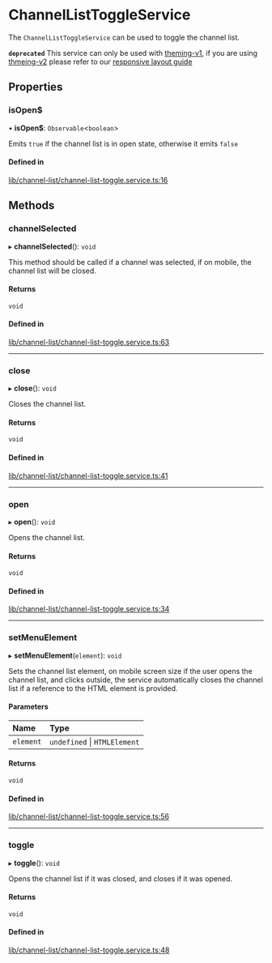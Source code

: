 # ChannelListToggleService

The `ChannelListToggleService` can be used to toggle the channel list.

**`deprecated`** This service can only be used with [theming-v1](../concepts/theming-and-css.mdx), if you are using [thmeing-v2](../theming/introduction.mdx) please refer to our [responsive layout guide](../code-examples/responsive-layout.mdx)

## Properties

### isOpen$

• **isOpen$**: `Observable`<`boolean`\>

Emits `true` if the channel list is in open state, otherwise it emits `false`

#### Defined in

[lib/channel-list/channel-list-toggle.service.ts:16](https://github.com/GetStream/stream-chat-angular/blob/42c4f65/projects/stream-chat-angular/src/lib/channel-list/channel-list-toggle.service.ts#L16)

## Methods

### channelSelected

▸ **channelSelected**(): `void`

This method should be called if a channel was selected, if on mobile, the channel list will be closed.

#### Returns

`void`

#### Defined in

[lib/channel-list/channel-list-toggle.service.ts:63](https://github.com/GetStream/stream-chat-angular/blob/42c4f65/projects/stream-chat-angular/src/lib/channel-list/channel-list-toggle.service.ts#L63)

___

### close

▸ **close**(): `void`

Closes the channel list.

#### Returns

`void`

#### Defined in

[lib/channel-list/channel-list-toggle.service.ts:41](https://github.com/GetStream/stream-chat-angular/blob/42c4f65/projects/stream-chat-angular/src/lib/channel-list/channel-list-toggle.service.ts#L41)

___

### open

▸ **open**(): `void`

Opens the channel list.

#### Returns

`void`

#### Defined in

[lib/channel-list/channel-list-toggle.service.ts:34](https://github.com/GetStream/stream-chat-angular/blob/42c4f65/projects/stream-chat-angular/src/lib/channel-list/channel-list-toggle.service.ts#L34)

___

### setMenuElement

▸ **setMenuElement**(`element`): `void`

Sets the channel list element, on mobile screen size if the user opens the channel list, and clicks outside, the service automatically closes the channel list if a reference to the HTML element is provided.

#### Parameters

| Name | Type |
| :------ | :------ |
| `element` | `undefined` \| `HTMLElement` |

#### Returns

`void`

#### Defined in

[lib/channel-list/channel-list-toggle.service.ts:56](https://github.com/GetStream/stream-chat-angular/blob/42c4f65/projects/stream-chat-angular/src/lib/channel-list/channel-list-toggle.service.ts#L56)

___

### toggle

▸ **toggle**(): `void`

Opens the channel list if it was closed, and closes if it was opened.

#### Returns

`void`

#### Defined in

[lib/channel-list/channel-list-toggle.service.ts:48](https://github.com/GetStream/stream-chat-angular/blob/42c4f65/projects/stream-chat-angular/src/lib/channel-list/channel-list-toggle.service.ts#L48)
